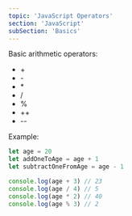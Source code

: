 ```yaml
---
topic: 'JavaScript Operators'
section: 'JavaScript'
subSection: 'Basics'
---
```


<LearnSectionHeader topic={topic} />

<LearnSectionContent>
Basic arithmetic operators:

- \+
- \-
- \*
- /
- %
- ++
- \-\-

Example:

</LearnSectionContent>

```javascript
let age = 20
let addOneToAge = age + 1
let subtractOneFromAge = age - 1

console.log(age + 3) // 23
console.log(age / 4) // 5
console.log(age * 2) // 40
console.log(age % 3) // 2
```
